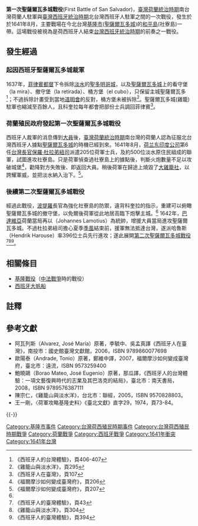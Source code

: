 {{Infobox Military Conflict
|conflict=第一次聖薩爾瓦多城戰役
|partof=荷西殖民地與貿易爭奪戰爭
|campaign= Battle of San Salvador (1641)
|image=
|caption=
|date=1641年8月
|place=[[臺灣北部|臺灣北部]][[聖薩爾瓦多城|聖薩爾瓦多城]]（[[基隆市|基隆市]]）
|casus=
|result=荷蘭軍無功而返
|combatant1=[[File:Statenvlag.svg|22px]]荷蘭[[大員|大員]]派遣軍
|combatant2=[[File:Flag_of_New_Spain.svg|22px]]西班牙[[聖薩爾瓦多城|聖薩爾瓦多城]]駐軍 
|commander1=[[File:Statenvlag.svg|22px]][[保羅·杜拉弟紐司|保羅·杜拉弟紐司]]<br>[[File:Statenvlag.svg|22px]][[哈魯斯|哈魯斯]](實戰指揮官)<br>
|commander2=[[File:Flag_of_New_Spain.svg|22px]][[波爾的里奧|波爾的里奧]]
|strength1=約205人（荷蘭軍）<br>約500人（淡水原住民）<br>艦隊
|strength2=約300多人<ref>"荷西浴血戰-本事"，[[國立臺灣博物館|國立臺灣博物館]]，2006.</ref>
|casualties1=
|casualties2=
}}
{{Campaignbox 西班牙殖民軍事活動}}
{{Campaignbox 八十年戰爭}}
'''第一次聖薩爾瓦多城戰役'''(First Battle of San Salvador)，[[臺灣荷蘭統治時期|臺灣荷蘭統治時期]]南台灣荷蘭人駐軍與[[臺灣西班牙統治時期|臺灣西班牙統治時期]]北台灣西班牙人駐軍之間的一次戰役，發生於於1641年8月，主要戰場在今北台灣[[基隆市|基隆市]]([[聖薩爾瓦多城|聖薩爾瓦多城]])的[[和平島|和平島]](社寮島)一帶。這場戰役被視為是荷西班牙人結束[[台灣西班牙統治時期|台灣西班牙統治時期]]的前奏之一戰役。

==發生經過==
===起因西班牙聖薩爾瓦多城裁軍===
1637年，[[菲律賓總督列表|菲律賓都督]]{{le|塞巴斯提安·巫它度·德·科奎拉|Sebastián Hurtado de Corcuera|科奎拉}}下令拆除[[淡水區|淡水]]的[[紅毛城|聖多明哥城]]，以及[[社寮島|聖薩爾瓦多城]]上的看守堡（la mira）、撤守堡（la retirada）、桶方堡（el cubo），只保留主城聖薩爾瓦多<ref>《西班牙人的台灣體驗》，頁406-407</ref>；不過拆除計畫受到當地[[道明會|道明會]]的反對，桶方堡未被拆除<ref>《雞籠山與淡水洋》，頁295</ref>。聖薩爾瓦多城(雞籠)駐軍也縮減至百餘人，且科奎拉每年都會把部份士兵調回菲律賓<ref>《西班牙人在臺灣》，頁107</ref>。

===荷蘭殖民政府發起第一次聖薩爾瓦多城戰役===
西班牙人裁軍的消息傳到[[大員|大員]]後，[[臺灣荷蘭統治時期|臺灣荷蘭統治時期]]南台灣的荷蘭人認為征服北台灣西班牙人據點[[聖薩爾瓦多城|聖薩爾瓦多城]]的時機已經到來。1641年8月，[[荷兰东印度公司|荷兰东印度公司]]第6任[[台灣長官|台灣長官]][[保羅·杜拉弟紐司|保羅·杜拉弟紐司]]派遣205位荷軍士兵，及約500位淡水原住民組成的聯軍，試圖進攻社寮島。只是荷軍偵查過社寮島上的據點後，判斷火炮數量不足以攻破城堡<ref>《福爾摩沙如何變成臺灣府》，頁206</ref>，勸降對方失敗後、即返回大員。稍後荷軍在歸途上燒毀了[[大雞籠社|大雞籠社]]，以誇耀軍威，並把淡水納入治下。<ref name=sansalvadorwar>《福爾摩沙如何變成臺灣府》，頁207</ref>。

===後續第二次聖薩爾瓦多城戰役===
{{see also|雞籠之戰}}

經過此戰役，[[波爾的里奧|波提羅]]長官為強化社寮島的防禦，違背科奎拉的指示，重建可以俯瞰聖薩爾瓦多城的撤守堡，以免爾後荷軍從此地居高臨下炮擊主城。<ref name=sansalvadorwar/> 1642年，[[巴達維亞|巴達維亞]]荷蘭當局再以{{link-en|拉莫提|Isaac Johannes Lamotius}}（Johannes Lamotius）為統帥，增援大員當局進攻聖薩爾瓦多城。不過杜拉弟紐司擔心夏季[[季風|季風]]結束前，援軍無法抵達台灣，遂派哈魯斯（Hendrik Harouse）率396位士兵先行進攻；遂此展開[[雞籠之戰|第二次聖薩爾瓦多城戰役]]<ref>《西班牙人的臺灣體驗》，頁43</ref><ref>《雞籠山與淡水洋》，頁304</ref><ref name>《西班牙人的臺灣體驗》，頁394</ref>。

==相關條目==
*[[西仔反|基隆戰役]]（[[中法戰爭|中法戰爭]]時的戰役）
*[[西班牙大帆船|西班牙大帆船]]

==註釋==
{{reflist|2}}

==參考文獻==
{{refbegin|2}}
*阿瓦列斯（Alvarez, José María）原著，李毓中、吳孟真譯《西班牙人在臺灣》，南投市：國史館臺灣文獻館，2006，ISBN 9789860077698
*歐陽泰（Andrade, Tonio）原著，鄭維中譯，2007，福爾摩沙如何變成臺灣府，臺北市：遠流，ISBN 9573259400
*鮑曉鷗（Borao Mateo, José Eugenio）原著，那瓜譯，《西班牙人的台灣體驗：一項文藝復興時代的志業及其巴洛克的結局》，臺北市：南天書局，2008，ISBN 9789576387111
*陳宗仁，《雞籠山與淡水洋》，台北市：聯經，2005，ISBN 9570828803。
*王一剛，〈荷軍攻略基隆史料〉《臺北文獻》直字29，1974，頁73-84。
{{refend}}
{{-}}
{{Spanish Formosa|state=collapsed}}
{{Dutch Formosa|state=collapsed}}
{{台灣戰爭史|state=collapsed}}

[[Category:基隆市事件|Category:基隆市事件]]
[[Category:台灣荷西殖民時期事件|Category:台灣荷西殖民時期事件]]
[[Category:台灣荷西殖民時期戰爭|Category:台灣荷西殖民時期戰爭]]
[[Category:荷蘭戰爭|Category:荷蘭戰爭]]
[[Category:西班牙戰爭|Category:西班牙戰爭]]
[[Category:1641年衝突|Category:1641年衝突]]
[[Category:1641年台灣|Category:1641年台灣]]